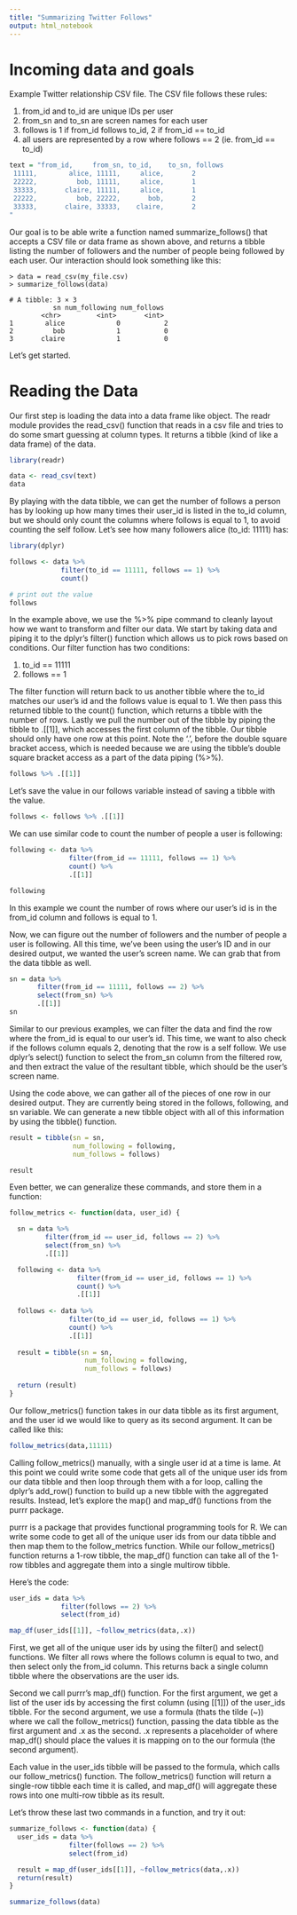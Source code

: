 ```yaml
---
title: "Summarizing Twitter Follows"
output: html_notebook
---
```


# Incoming data and goals

Example Twitter relationship CSV file. The CSV file follows these rules:

1. from_id and to_id are unique IDs per user
2. from_sn and to_sn are screen names for each user
3. follows is 1 if from_id follows to_id, 2 if from_id == to_id
4. all users are represented by a row where follows == 2 (ie. from_id == to_id)

```r

text = "from_id,     from_sn, to_id,    to_sn, follows
 11111,        alice, 11111,     alice,       2
 22222,          bob, 11111,     alice,       1
 33333,       claire, 11111,     alice,       1
 22222,          bob, 22222,       bob,       2
 33333,       claire, 33333,    claire,       2
"
```

Our goal is to be able write a function named summarize_follows() that accepts a CSV file or data frame as shown above, and returns a tibble listing the number of followers and the number of people being followed by each user. Our interaction should look something like this:

```
> data = read_csv(my_file.csv)
> summarize_follows(data)

# A tibble: 3 × 3
           sn num_following num_follows
        <chr>         <int>       <int>
1        alice             0           2
2          bob             1           0
3       claire             1           0
```

Let's get started.

# Reading the Data

Our first step is loading the data into a data frame like object. The readr module provides the read_csv() function that reads in a csv file and tries to do some smart guessing at column types. It returns a tibble (kind of like a data frame) of the data.

```r
library(readr)

data <- read_csv(text)
data
```

By playing with the data tibble, we can get the number of follows a person has by looking up how many times their user_id is listed in the to_id column, but we should only count the columns where follows is equal to 1, to avoid counting the self follow. Let's see how many followers alice (to_id: 11111) has:

```r
library(dplyr)

follows <- data %>%
             filter(to_id == 11111, follows == 1) %>%
             count()

# print out the value
follows
```

In the example above, we use the %>% pipe command to cleanly layout how we want to transform and filter our data. We start by taking data and piping it to the dplyr's filter() function which allows us to pick rows based on conditions. Our filter function has two conditions:

1. to_id == 11111
2. follows == 1

The filter function will return back to us another tibble where the to_id matches our user's id and the follows value is equal to 1. We then pass this returned tibble to the count() function, which returns a tibble with the number of rows. Lastly we pull the number out of the tibble by piping the tibble to .[[1]], which accesses the first column of the tibble. Our tibble should only have one row at this point. Note the '.', before the double square bracket access, which is needed because we are using the tibble's double square bracket access as a part of the data piping (%>%).

```r
follows %>% .[[1]]
```

Let's save the value in our follows variable instead of saving a tibble with the value.

```r
follows <- follows %>% .[[1]]
```

We can use similar code to count the number of people a user is following:

```r
following <- data %>% 
               filter(from_id == 11111, follows == 1) %>%
               count() %>%
               .[[1]]

following
```

In this example we count the number of rows where our user's id is in the from_id column and follows is equal to 1.

Now, we can figure out the number of followers and the number of people a user is following. All this time, we've been using the user's ID and in our desired output, we wanted the user's screen name. We can grab that from the data tibble as well.

```r

sn = data %>%
       filter(from_id == 11111, follows == 2) %>%
       select(from_sn) %>%
       .[[1]]
sn
```

Similar to our previous examples, we can filter the data and find the row where the from_id is equal to our user's id. This time, we want to also check if the follows column equals 2, denoting that the row is a self follow. We use dplyr's select() function to select the from_sn column from the filtered row, and then extract the value of the resultant tibble, which should be the user's screen name.

Using the code above, we can gather all of the pieces of one row in our desired output. They are currently being stored in the follows, following, and sn variable. We can generate a new tibble object with all of this information by using the tibble() function.

```r
result = tibble(sn = sn,
                num_following = following,
                num_follows = follows)

result
```

Even better, we can generalize these commands, and store them in a function:

```r
follow_metrics <- function(data, user_id) {

  sn = data %>%
         filter(from_id == user_id, follows == 2) %>%
         select(from_sn) %>%
         .[[1]]

  following <- data %>% 
                 filter(from_id == user_id, follows == 1) %>%
                 count() %>%
                 .[[1]]
  
  follows <- data %>%
               filter(to_id == user_id, follows == 1) %>%
               count() %>%
               .[[1]]
  
  result = tibble(sn = sn,
                   num_following = following,
                   num_follows = follows)
  
  return (result)
}


```

Our follow_metrics() function takes in our data tibble as its first argument, and the user id we would like to query as its second argument. It can be called like this:

```r
follow_metrics(data,11111)
```

Calling follow_metrics() manually, with a single user id at a time is lame. At this point we could write some code that gets all of the unique user ids from our data tibble and then loop through them with a for loop, calling the dplyr's add_row() function to build up a new tibble with the aggregated results. Instead, let's explore the map() and map_df() functions from the purrr package.

purrr is a package that provides functional programming tools for R. We can write some code to get all of the unique user ids from our data tibble and then map them to the follow_metrics function. While our follow_metrics() function returns a 1-row tibble, the map_df() function can take all of the 1-row tibbles and aggregate them into a single multirow tibble.

Here's the code:

```r
user_ids = data %>% 
             filter(follows == 2) %>%
             select(from_id)

map_df(user_ids[[1]], ~follow_metrics(data,.x)) 
```

First, we get all of the unique user ids by using the filter() and select() functions. We filter all rows where the follows column is equal to two, and then select only the from_id column. This returns back a single column tibble where the observations are the user ids.

Second we call purrr's map_df() function. For the first argument, we get a list of the user ids by accessing the first column (using [[1]]) of the user_ids tibble. For the second argument, we use a formula (thats the tilde (~)) where we call the follow_metrics() function, passing the data tibble as the first argument and .x as the second. .x represents a placeholder of where map_df() should place the values it is mapping on to the our formula (the second argument).

Each value in the user_ids tibble will be passed to the formula, which calls our follow_metrics() function. The follow_metrics() function will return a single-row tibble each time it is called, and map_df() will aggregate these rows into one multi-row tibble as its result.

Let's throw these last two commands in a function, and try it out:

```r
summarize_follows <- function(data) {
  user_ids = data %>% 
               filter(follows == 2) %>%
               select(from_id)

  result = map_df(user_ids[[1]], ~follow_metrics(data,.x)) 
  return(result)
}

summarize_follows(data)
```
